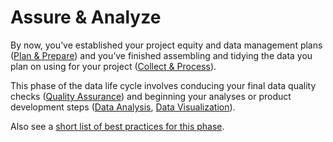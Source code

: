 # Assure & Analyze

By now, you've established your project equity and data management plans ([Plan & Prepare](https://cawaterboarddatacenter.github.io/equity-data-handbook/plan-prep/)) and you've finished assembling and tidying the data you plan on using for your project ([Collect & Process](https://cawaterboarddatacenter.github.io/equity-data-handbook/collect-process/)).

This phase of the data life cycle involves conducing your final data quality checks ([Quality Assurance](https://cawaterboarddatacenter.github.io/equity-data-handbook/assure-analyze/qaqc.html)) and beginning your analyses or product development steps ([Data Analysis](https://cawaterboarddatacenter.github.io/equity-data-handbook/assure-analyze/analysis.html), [Data Visualization](https://cawaterboarddatacenter.github.io/equity-data-handbook/assure-analyze/vis.html)).

Also see a [short list of best practices for this phase](https://cawaterboarddatacenter.github.io/equity-data-handbook/get-started/best-practice.html#assure-analyze).
